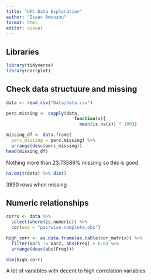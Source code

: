 ```yaml
---
title: "UFC Data Exploration"
author: "Isaac Amouzou"
format: html
editor: visual
---
```


## Libraries

```r
library(tidyverse)
library(corrplot)
```


## Check data structuure and missing

```r
data <- read_csv("Data/data.csv")
```
```r
perc.missing <- sapply(data,
                          function(x){
                            mean(is.na(x)) * 100})

missing_df <- data.frame(
  perc_missing = perc.missing) %>% 
  arrange(desc(perc_missing))
head(missing_df)  
```

Nothing more than 23.73586% missinig so this is good.

```r
na.omit(data) %>% dim()
```

3890 rows when missing

## Numeric relationships

```r
corrs <- data %>%
  select(where(is.numeric)) %>%
  cor(use = "pairwise.complete.obs")

high_corr <- as.data.frame(as.table(cor_matrix)) %>%
  filter(Var1 != Var2, abs(Freq) > 0.6) %>%
  arrange(desc(abs(Freq)))

dim(high_corr)
```

A lot of variables with decent to high correlation variables